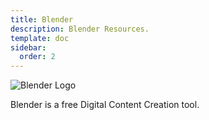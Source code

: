 ```yaml
---
title: Blender
description: Blender Resources.
template: doc
sidebar:
  order: 2
---
```



![Blender Logo](@assets/blender-logo.svg "Blender Logo")

Blender is a free Digital Content Creation tool.

<LinkCard title="Blender Website" href="https://blender.org" />
<LinkCard title="Blender Download" href="https://www.blender.org/download/" />
